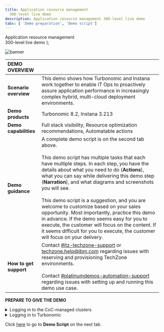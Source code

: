 ```yaml
---
title: Application resource management
  300-level live demo
description: Application resource management 300-level live demo
tabs: [ 'Demo preparation', 'Demo script']
---
```


  <span>
    Application resource management <br/> 300-level live demo
  </span> );

![banner](./images/ARM-GitHub-prep-banner-12-15-21.jpg)
<span id="top"></span>

| DEMO OVERVIEW | |
| :--- | :--- |
| **Scenario overview** | This demo shows how Turbonomic and Instana work together to enable IT Ops to proactively assure application performance in increasingly complex hybrid, multi-cloud deployment environments. |
| **Demo products** | Turbonomic 8.2, Instana 3.213 |
| **Demo capabilities** | Full stack visibility, Resource optimization recommendations, Automatable actions |
| **Demo guidance** | A complete demo script is on the second tab above. <br/><br/> This demo script has multiple tasks that each have multiple steps. In each step, you have the details about what you need to do (**Actions**), what you can say while delivering this demo step (**Narration**), and what diagrams and screenshots you will see.<br/><br/>This demo script is a suggestion, and you are welcome to customize based on your sales opportunity. Most importantly, practice this demo in advance. If the demo seems easy for you to execute, the customer will focus on the content. If it seems difficult for you to execute, the customer will focus on your delivery. |
| **How to get support** | Contact <a href="https://ibm-cloud.slack.com/archives/C0124J683GW" target="_blank" rel="noreferrer">#itz-techzone-support</a> or <a href="mailto:techzone.help@ibm.com">techzone.help@ibm.com</a> regarding issues with reserving and provisioning TechZone environments. <br/><br/> Contact <a href="https://ibm-cloud.slack.com/archives/C0216F39ACU" target="_blank" rel="noreferrer">#platinumdemos-automation-support</a> regarding issues with setting up and running this demo use case. |

**PREPARE TO GIVE THE DEMO**

<details>

<summary>Logging in to the CoC-managed clusters</summary>
<br/>

1. This demo uses the CoC-managed clusters at <a href="https://cmc.coc-ibm.com/home" target="_blank" rel="noreferrer">https://cmc.coc-ibm.com/home</a>.

<br/>

2. If you are not registered with the Center of Competence (CoC), complete the registration <a href="https://cmc.coc-ibm.com/registration" target="_blank" rel="noreferrer">here</a> to get your personal credentials from the CoC LDAP systems.

<br/>

3. The clusters that will be used in this demo require you to reserve a time slot.

<br/>

4. The clusters that we will use here are available under the **Watson AIOps** category. Click **View Clusters**.

<br/>
<img src="https://raw.githubusercontent.com/ibm-garage-tsa/platinum-demos/master/src/pages/300-watson-aiops-application-resource-management/images/CoC-Managed-Clusters.jpg" width="800" />

<br/>

5. We will be using the **Vader** cluster. The CoC clusters require a prior reservation. Click **Reservations** to reserve or verify your reservation. Then, return to the main Watson AIOps clusters page.

<br/><img src="https://raw.githubusercontent.com/ibm-garage-tsa/platinum-demos/master/src/pages/300-watson-aiops-application-resource-management/images/Vader-Reservations.jpg" width="400" />

<br/>

6. Make note of the URL (1) to access Turbonomic and the CoC-provided credentials (2) to log in to Turbonomic. <br/><br/> **Note**: In the screenshot below, "**CMC credentials**" means the same thing as CoC-provided credentials. <br/> <img src="https://raw.githubusercontent.com/ibm-garage-tsa/platinum-demos/master/src/pages/300-watson-aiops-application-resource-management/images/Credentials.png" width="800" />

<br/>

**[Go to top](#top)**

</details>

<details>

<summary>Logging in to Turbonomic</summary>

<br/>

1. Using the CoC-provided credentials, log in to the Turbonomic instance. 

<br/>

You should now be on the Turbonomic home page as shown below, and you should be ready to start the demo. Good luck!<br/><br/>
<img src="https://raw.githubusercontent.com/ibm-garage-tsa/platinum-demos/master/src/pages/300-watson-aiops-application-resource-management/images/Turbo-Home-Page.jpg" width="800" />

<br/>

**[Go to top](#top)**

</details>

Click [here](/300-watson-aiops-application-resource-management/demo-script) to go to **Demo Script** on the next tab.
